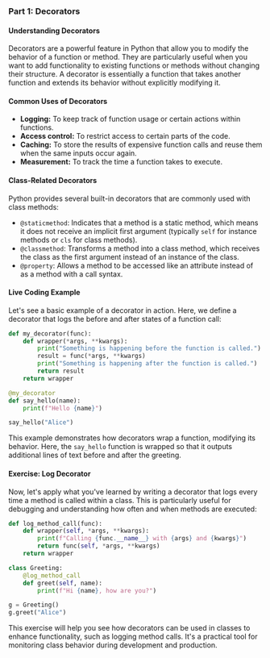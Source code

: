 ### Part 1: Decorators

#### **Understanding Decorators**

Decorators are a powerful feature in Python that allow you to modify the behavior of a function or method. They are particularly useful when you want to add functionality to existing functions or methods without changing their structure. A decorator is essentially a function that takes another function and extends its behavior without explicitly modifying it.

#### **Common Uses of Decorators**

-   **Logging:** To keep track of function usage or certain actions within functions.
-   **Access control:** To restrict access to certain parts of the code.
-   **Caching:** To store the results of expensive function calls and reuse them when the same inputs occur again.
-   **Measurement:** To track the time a function takes to execute.

#### **Class-Related Decorators**

Python provides several built-in decorators that are commonly used with class methods:

-   `@staticmethod`: Indicates that a method is a static method, which means it does not receive an implicit first argument (typically `self` for instance methods or `cls` for class methods).
-   `@classmethod`: Transforms a method into a class method, which receives the class as the first argument instead of an instance of the class.
-   `@property`: Allows a method to be accessed like an attribute instead of as a method with a call syntax.

#### **Live Coding Example**

Let's see a basic example of a decorator in action. Here, we define a decorator that logs the before and after states of a function call:

```python
def my_decorator(func):
    def wrapper(*args, **kwargs):
        print("Something is happening before the function is called.")
        result = func(*args, **kwargs)
        print("Something is happening after the function is called.")
        return result
    return wrapper

@my_decorator
def say_hello(name):
    print(f"Hello {name}")

say_hello("Alice")
```

This example demonstrates how decorators wrap a function, modifying its behavior. Here, the `say_hello` function is wrapped so that it outputs additional lines of text before and after the greeting.

#### **Exercise: Log Decorator**

Now, let's apply what you've learned by writing a decorator that logs every time a method is called within a class. This is particularly useful for debugging and understanding how often and when methods are executed:

```python
def log_method_call(func):
    def wrapper(self, *args, **kwargs):
        print(f"Calling {func.__name__} with {args} and {kwargs}")
        return func(self, *args, **kwargs)
    return wrapper

class Greeting:
    @log_method_call
    def greet(self, name):
        print(f"Hi {name}, how are you?")

g = Greeting()
g.greet("Alice")
```

This exercise will help you see how decorators can be used in classes to enhance functionality, such as logging method calls. It's a practical tool for monitoring class behavior during development and production.

